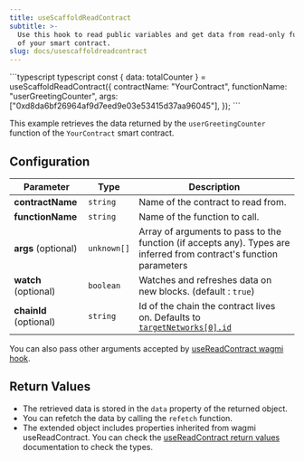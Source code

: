 ```yaml
---
title: useScaffoldReadContract
subtitle: >-
  Use this hook to read public variables and get data from read-only functions
  of your smart contract.
slug: docs/usescaffoldreadcontract
---
```



<CodeGroup>
  ```typescript typescript
  const { data: totalCounter } = useScaffoldReadContract({
    contractName: "YourContract",
    functionName: "userGreetingCounter",
    args: ["0xd8da6bf26964af9d7eed9e03e53415d37aa96045"],
  });
  ```
</CodeGroup>

This example retrieves the data returned by the `userGreetingCounter` function of the `YourContract` smart contract.

## Configuration

| Parameter              | Type        | Description                                                                                                                |
| ---------------------- | ----------- | -------------------------------------------------------------------------------------------------------------------------- |
| **contractName**       | `string`    | Name of the contract to read from.                                                                                         |
| **functionName**       | `string`    | Name of the function to call.                                                                                              |
| **args** (optional)    | `unknown[]` | Array of arguments to pass to the function (if accepts any). Types are inferred from contract's function parameters        |
| **watch** (optional)   | `boolean`   | Watches and refreshes data on new blocks. (default : `true`)                                                               |
| **chainId** (optional) | `string`    | Id of the chain the contract lives on. Defaults to [`targetNetworks[0].id`](/deploying/deploy-nextjs-app#--targetnetworks) |

You can also pass other arguments accepted by [useReadContract wagmi hook](https://wagmi.sh/react/api/hooks/useReadContract#parameters).

## Return Values

* The retrieved data is stored in the `data` property of the returned object.
* You can refetch the data by calling the `refetch` function.
* The extended object includes properties inherited from wagmi useReadContract. You can check the [useReadContract return values](https://wagmi.sh/react/api/hooks/useReadContract#return-type) documentation to check the types.
